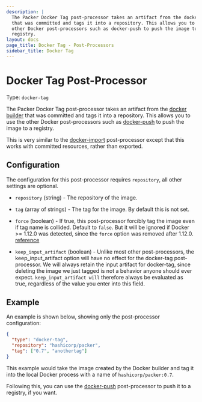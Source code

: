 ```yaml
---
description: |
  The Packer Docker Tag post-processor takes an artifact from the docker builder
  that was committed and tags it into a repository. This allows you to use the
  other Docker post-processors such as docker-push to push the image to a
  registry.
layout: docs
page_title: Docker Tag - Post-Processors
sidebar_title: Docker Tag
---
```


# Docker Tag Post-Processor

Type: `docker-tag`

The Packer Docker Tag post-processor takes an artifact from the [docker
builder](/docs/builders/docker) that was committed and tags it into a
repository. This allows you to use the other Docker post-processors such as
[docker-push](/docs/post-processors/docker-push) to push the image to a
registry.

This is very similar to the
[docker-import](/docs/post-processors/docker-import) post-processor except
that this works with committed resources, rather than exported.

## Configuration

The configuration for this post-processor requires `repository`, all other
settings are optional.

- `repository` (string) - The repository of the image.

- `tag` (array of strings) - The tag for the image. By default this is not set.

- `force` (boolean) - If true, this post-processor forcibly tag the image
  even if tag name is collided. Default to `false`. But it will be ignored if
  Docker &gt;= 1.12.0 was detected, since the `force` option was removed
  after 1.12.0.
  [reference](https://docs.docker.com/engine/deprecated/#/f-flag-on-docker-tag)

- `keep_input_artifact` (boolean) - Unlike most other post-processors, the
  keep_input_artifact option will have no effect for the docker-tag
  post-processor. We will always retain the input artifact for docker-tag,
  since deleting the image we just tagged is not a behavior anyone should ever
  expect. `keep_input_artifact will` therefore always be evaluated as true,
  regardless of the value you enter into this field.

## Example

An example is shown below, showing only the post-processor configuration:

```json
{
  "type": "docker-tag",
  "repository": "hashicorp/packer",
  "tag": ["0.7", "anothertag"]
}
```

This example would take the image created by the Docker builder and tag it into
the local Docker process with a name of `hashicorp/packer:0.7`.

Following this, you can use the
[docker-push](/docs/post-processors/docker-push) post-processor to push it
to a registry, if you want.
